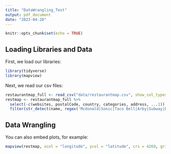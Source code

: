 ```yaml
---
title: "DataWrangling_Test"
output: pdf_document
date: "2023-04-20"
---
```


```r
knitr::opts_chunk$set(echo = TRUE)
```

## Loading Libraries and Data

First, we load our libraries:

```r
library(tidyverse)
library(mapview)
```


Next, we read our csv files:

```r
restaurantmap_full <- read_csv("data/restaurantmap.csv", show_col_types = FALSE)
restmap <- restaurantmap_full %>%
  select(-c(websites, postalCode, country, categories, address, ...1)) %>%
  filter(str_detect(name, regex('Mcdonald|Sonic|Taco Bell|Arby|Subway|Dairy Queen|Burger King', ignore_case = TRUE)))
```

## Data Wrangling

You can also embed plots, for example:

```r
mapview(restmap, xcol = "longitude", ycol = "latitude", crs = 4269, grid = FALSE)
```


